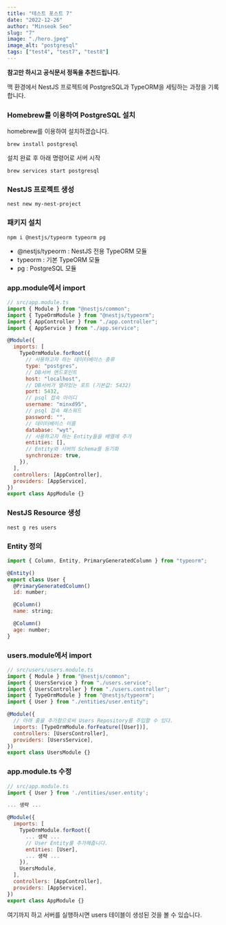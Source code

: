 ```yaml
---
title: "테스트 포스트 7"
date: "2022-12-26"
author: "Minseok Seo"
slug: "7"
image: "./hero.jpeg"
image_alt: "postgresql"
tags: ["test4", "test7", "test8"]
---
```


**참고만 하시고 공식문서 정독을 추천드립니다.**

맥 환경에서 NestJS 프로젝트에 PostgreSQL과 TypeORM을 세팅하는 과정을 기록합니다.

### Homebrew를 이용하여 PostgreSQL 설치

homebrew를 이용하여 설치하겠습니다.

```shell
brew install postgresql
```

설치 완료 후 아래 명령어로 서버 시작

```shell
brew services start postgresql
```

### NestJS 프로젝트 생성

```shell
nest new my-nest-project
```

### 패키지 설치

```shell
npm i @nestjs/typeorm typeorm pg
```

- @nestjs/typeorm : NestJS 전용 TypeORM 모듈
- typeorm : 기본 TypeORM 모듈
- pg : PostgreSQL 모듈

### app.module에서 import

```javascript
// src/app.module.ts
import { Module } from "@nestjs/common";
import { TypeOrmModule } from "@nestjs/typeorm";
import { AppController } from "./app.controller";
import { AppService } from "./app.service";

@Module({
  imports: [
    TypeOrmModule.forRoot({
      // 사용하고자 하는 데이터베이스 종류
      type: "postgres",
      // DB서버 엔드포인트
      host: "localhost",
      // DB서버가 열려있는 포트 (기본값: 5432)
      port: 5432,
      // psql 접속 아이디
      username: "minxd95",
      // psql 접속 패스워드
      password: "",
      // 데이터베이스 이름
      database: "wyt",
      // 사용하고자 하는 Entity들을 배열에 추가
      entities: [],
      // Entity와 서버의 Schema를 동기화
      synchronize: true,
    }),
  ],
  controllers: [AppController],
  providers: [AppService],
})
export class AppModule {}
```

### NestJS Resource 생성

```shell
nest g res users
```

### Entity 정의

```javascript
import { Column, Entity, PrimaryGeneratedColumn } from "typeorm";

@Entity()
export class User {
  @PrimaryGeneratedColumn()
  id: number;

  @Column()
  name: string;

  @Column()
  age: number;
}
```

### users.module에서 import

```javascript
// src/users/users.module.ts
import { Module } from "@nestjs/common";
import { UsersService } from "./users.service";
import { UsersController } from "./users.controller";
import { TypeOrmModule } from "@nestjs/typeorm";
import { User } from "./entities/user.entity";

@Module({
  // 아래 줄을 추가함으로써 Users Repository를 주입할 수 있다.
  imports: [TypeOrmModule.forFeature([User])],
  controllers: [UsersController],
  providers: [UsersService],
})
export class UsersModule {}
```

### app.module.ts 수정

```javascript
// src/app.module.ts
import { User } from './entities/user.entity';

... 생략 ...

@Module({
  imports: [
    TypeOrmModule.forRoot({
      ... 생략 ...
      // User Entity를 추가해줍니다.
      entities: [User],
      ... 생략 ...
    }),
    UsersModule,
  ],
  controllers: [AppController],
  providers: [AppService],
})
export class AppModule {}
```

여기까지 하고 서버를 실행하시면 users 테이블이 생성된 것을 볼 수 있습니다.
